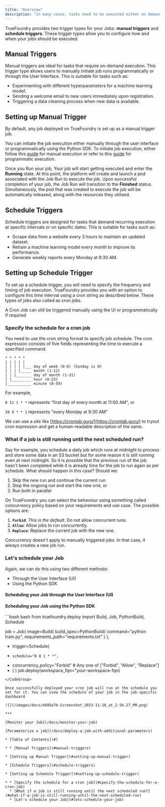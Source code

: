 ```yaml
---
title: "Overview"
description: "In many cases, tasks need to be executed either on demand or at regular intervals. For instance, sending a welcome email to a new user upon registration requires immediate execution, while data scraping from a website every few hours demands a recurring schedule."
---
```


TrueFoundry provides two trigger types for your Jobs: **manual triggers** and **schedule triggers**. These trigger types allow you to configure how and when your jobs should be executed.

## Manual Triggers

Manual triggers are ideal for tasks that require on-demand execution. This trigger type allows users to manually initiate job runs programmatically or through the User Interface. This is suitable for tasks such as:

* Experimenting with different hyperparameters for a machine learning model.
* Sending a welcome email to new users immediately upon registration.
* Triggering a data cleaning process when new data is available.

## Setting up Manual Trigger

By default, any job deployed on TrueFoundry is set up as a manual trigger job.

You can initiate the job execution either manually through the user interface or programmatically using the Python SDK. To initiate job execution, either follow this [guide](doc:interacting-with-your-job#trigger-a-job-through-the-user-interface-ui) for manual execution or refer to this [guide](doc:interacting-with-your-job#trigger-a-job-programmatically) for programmatic execution.

Once you Run your job, Your job will start getting executed and enter the **Running** state. At this point, the platform will create and launch a pod associated with the Job Run to execute the job. Upon successful completion of your job, the Job Run will transition to the **Finished** status. Simultaneously, the pod that was created to execute the job will be automatically released, along with the resources they utilised.

## Schedule Triggers

Schedule triggers are designed for tasks that demand recurring execution at specific intervals or on specific dates. This is suitable for tasks such as:

* Scrape data from a website every 3 hours to maintain an updated dataset.
* Retrain a machine learning model every month to improve its performance.
* Generate weekly reports every Monday at 9:30 AM.

## Setting up Schedule Trigger

To set up a schedule trigger, you will need to specify the frequency and timing of job execution. TrueFoundry provides you with an option to configure this time interval using a cron string as described below. These types of jobs also called as cron jobs.

<Info>
  A Cron Job can still be triggered manually using the UI or programmatically if required
</Info>

### Specify the schedule for a cron job

You need to use the cron string format to specify job schedule. The cron expression consists of five fields representing the time to execute a specified command.

```
* * * * *
| | | | |
| | | | |___ day of week (0-6) (Sunday is 0)
| | | |_____ month (1-12)
| | |_______ day of month (1-31)
| |_________ hour (0-23)
|___________ minute (0-59)
```

For example,

`0 11 1 * *` represents "first day of every month at 11:00 AM", or

`30 9 * * 1` represents "every Monday at 9:30 AM"

We can use a site like [https://crontab.guru/](https://crontab.guru/) to tryout cron expression and get a human-readable description of the same.

### What if a job is still running until the next scheduled run?

Say for example, you schedule a daily job which runs at midnight to process and store some data in an S3 bucket but for some reason it is still running even at next midnight. So it is possible that the previous run of the job hasn't been completed while it is already time for the job to run again as per schedule. What should happen in this case? Should we:

1. Skip the new run and continue the current run
2. Stop the ongoing run and start the new one, or
3. Run both in parallel

On TrueFoundry you can select the behaviour using something called concurrency policy based on your requirements and use case. The possible options are:

1. **`Forbid`**: *This is the default*. Do not allow concurrent runs.
2. **`Allow`**: Allow jobs to run concurrently.
3. **`Replace`**: Replace the current job with the new one.

Concurrency doesn't apply to manually triggered jobs. In that case, it always creates a new job run.

### Let's schedule your Job

Again, we can do this using two different methods:

* Through the User Interface (UI)
* Using the Python SDK

#### Scheduling your Job through the User Interface (UI)

#### Scheduling your Job using the Python SDK

<CodeGroup>
  ```bash bash
  from truefoundry.deploy import Build, Job, PythonBuild, Schedule

  job = Job(
  	image=Build(
    	build_spec=PythonBuild(
      	command="python train.py",
        requirements_path="requirements.txt"
      )
    ),
  +  trigger=Schedule(
  +  	schedule="0 8 1 * *",
  +    concurrency_policy="Forbid" # Any one of ["Forbid", "Allow", "Replace"]
  +  )
  )
  job.deploy(workspace_fqn="your-workspace-fqn)
  ```
</CodeGroup>

Once successfully deployed your cron job will run at the schedule you set for it. You can view the schedule of your job in the job-specific dashboard

![](/images/docs/d495e7b-Screenshot_2023-11-16_at_2.56.27_PM.png)

***

[Monitor your Job](/docs/monitor-your-job)

[Parameterize a job](/docs/deploy-a-job-with-additional-parameters)

* [Table of Contents](#)

* * [Manual Triggers](#manual-triggers)

  * [Setting up Manual Trigger](#setting-up-manual-trigger)

  * [Schedule Triggers](#schedule-triggers)

  * [Setting up Schedule Trigger](#setting-up-schedule-trigger)

  * * [Specify the schedule for a cron job](#specify-the-schedule-for-a-cron-job)
    * [What if a job is still running until the next scheduled run?](#what-if-a-job-is-still-running-until-the-next-scheduled-run)
    * [Let's schedule your Job](#lets-schedule-your-job)
